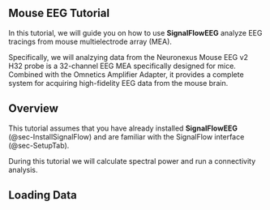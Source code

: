 ## Mouse EEG Tutorial {#sec-mouseeg}

In this tutorial, we will guide you on how to use **SignalFlowEEG** analyze EEG tracings from mouse multielectrode array (MEA).

Specifically, we will analzying data from the Neuronexus Mouse EEG v2 H32 probe is a 32-channel EEG MEA specifically designed for mice. Combined with the Omnetics Amplifier Adapter, it provides a complete system for acquiring high-fidelity EEG data from the mouse brain. 

## Overview {#sec-overview}

This tutorial assumes that you have already installed **SignalFlowEEG** (@sec-InstallSignalFlow) and are familiar with the SignalFlow interface (@sec-SetupTab).

During this tutorial we will calculate spectral power and run a connectivity analysis. 

## Loading Data {#sec-loadingdata}




